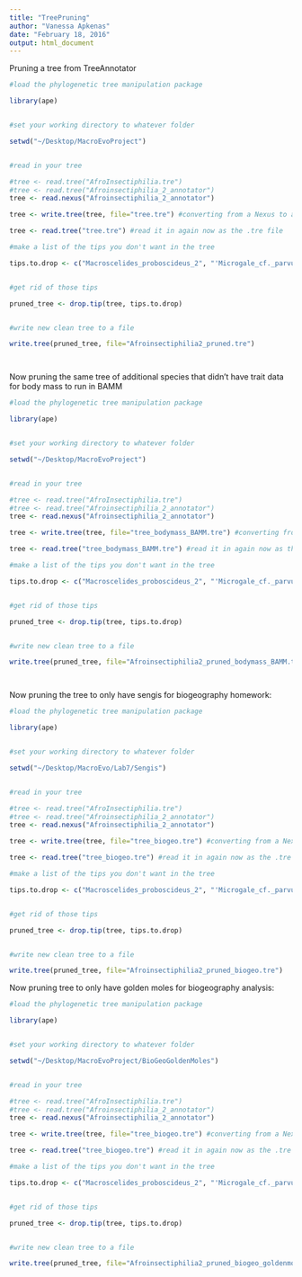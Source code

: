 ```yaml
---
title: "TreePruning"
author: "Vanessa Apkenas"
date: "February 18, 2016"
output: html_document
---
```


Pruning a tree from TreeAnnotator

```r


#load the phylogenetic tree manipulation package

library(ape)


#set your working directory to whatever folder

setwd("~/Desktop/MacroEvoProject")


#read in your tree

#tree <- read.tree("AfroInsectiphilia.tre")
#tree <- read.tree("Afroinsectiphilia_2_annotator")
tree <- read.nexus("Afroinsectiphilia_2_annotator")

tree <- write.tree(tree, file="tree.tre") #converting from a Nexus to a Newick file format

tree <- read.tree("tree.tre") #read it in again now as the .tre file

#make a list of the tips you don't want in the tree

tips.to.drop <- c("Macroscelides_proboscideus_2", "'Microgale_cf._parvula'", "Petrodromus_tetradactylus_2", "Elephantulus_myurus_2", "Elephantulus_edwardii_2", "Elephantulus_rupestris_2", "Elephantulus_intufi_2", "Elephantulus_brachyrhynchus_2", "Elephantulus_brachyrhynchus_3", "Geogale_aurita_2", "Amblysomus_hottentotus_2", "Orycteropus_afer_2", "Procavia_capensis", "Loxodonta_africana")


#get rid of those tips

pruned_tree <- drop.tip(tree, tips.to.drop)


#write new clean tree to a file

write.tree(pruned_tree, file="Afroinsectiphilia2_pruned.tre") 




```


Now pruning the same tree of additional species that didn't have trait data for body mass to run in BAMM
```r


#load the phylogenetic tree manipulation package

library(ape)


#set your working directory to whatever folder

setwd("~/Desktop/MacroEvoProject")


#read in your tree

#tree <- read.tree("AfroInsectiphilia.tre")
#tree <- read.tree("Afroinsectiphilia_2_annotator")
tree <- read.nexus("Afroinsectiphilia_2_annotator")

tree <- write.tree(tree, file="tree_bodymass_BAMM.tre") #converting from a Nexus to a Newick file format

tree <- read.tree("tree_bodymass_BAMM.tre") #read it in again now as the .tre file

#make a list of the tips you don't want in the tree

tips.to.drop <- c("Macroscelides_proboscideus_2", "'Microgale_cf._parvula'", "Petrodromus_tetradactylus_2", "Elephantulus_myurus_2", "Elephantulus_edwardii_2", "Elephantulus_rupestris_2", "Elephantulus_intufi_2", "Elephantulus_brachyrhynchus_2", "Elephantulus_brachyrhynchus_3", "Geogale_aurita_2", "Amblysomus_hottentotus_2", "Orycteropus_afer_2", "Procavia_capensis", "Loxodonta_africana", "Oryzorictes_talpoides", "Cryptochloris_wintoni", "Amblysomus_marleyi", "Huetia_leucorhinus")


#get rid of those tips

pruned_tree <- drop.tip(tree, tips.to.drop)


#write new clean tree to a file

write.tree(pruned_tree, file="Afroinsectiphilia2_pruned_bodymass_BAMM.tre") 




```

Now pruning the tree to only have sengis for biogeography homework:
```r

#load the phylogenetic tree manipulation package

library(ape)


#set your working directory to whatever folder

setwd("~/Desktop/MacroEvo/Lab7/Sengis")


#read in your tree

#tree <- read.tree("AfroInsectiphilia.tre")
#tree <- read.tree("Afroinsectiphilia_2_annotator")
tree <- read.nexus("Afroinsectiphilia_2_annotator")

tree <- write.tree(tree, file="tree_biogeo.tre") #converting from a Nexus to a Newick file format

tree <- read.tree("tree_biogeo.tre") #read it in again now as the .tre file

#make a list of the tips you don't want in the tree

tips.to.drop <- c("Macroscelides_proboscideus_2", "'Microgale_cf._parvula'", "Petrodromus_tetradactylus_2", "Elephantulus_myurus_2", "Elephantulus_edwardii_2", "Elephantulus_rupestris_2", "Elephantulus_intufi_2", "Elephantulus_brachyrhynchus_2", "Elephantulus_brachyrhynchus_3", "Geogale_aurita_2", "Amblysomus_hottentotus_2", "Orycteropus_afer_2", "Procavia_capensis", "Loxodonta_africana", "Oryzorictes_talpoides", "Cryptochloris_wintoni", "Amblysomus_marleyi", "Huetia_leucorhinus", "Orycteropus_afer", "Micropotamogale_lamottei", "Potamogale_velox", "Geogale_aurita", "Microgale_cf._parvula", "Limnogale_mergulus", "Microgale_brevicaudata", "Microgale_talazaci", "Oryzorictes_hova", "Oryzorictes_talpoides", "Setifer_setosus", "Echinops_telfairi", "Tenrec_ecaudatus", "Hemicentetes_semispinosus", "Chrysochloris_asiatica", "Cryptochloris_wintoni", "Chrysochloris_stuhlmanni", "Eremitalpa_granti", "Chlorotalpa_duthieae", "Chlorotalpa_sclateri", "Carpitalpa_arendsi", "Neamblysomus_julianae", "Neamblysomus_gunningi", "Amblysomus_hottentotus", "Amblysomus_marleyi", "Amblysomus_septentrionalis", "Amblysomus_corriae", "Amblysomus_robustus", "Chrysospalax_villosus", "Chrysospalax_trevelyani", "Calcochloris_obtusirostris", "Huetia_leucorhinus")


#get rid of those tips

pruned_tree <- drop.tip(tree, tips.to.drop)


#write new clean tree to a file

write.tree(pruned_tree, file="Afroinsectiphilia2_pruned_biogeo.tre") 
```



Now pruning tree to only have golden moles for biogeography analysis:

```r

#load the phylogenetic tree manipulation package

library(ape)


#set your working directory to whatever folder

setwd("~/Desktop/MacroEvoProject/BioGeoGoldenMoles")


#read in your tree

#tree <- read.tree("AfroInsectiphilia.tre")
#tree <- read.tree("Afroinsectiphilia_2_annotator")
tree <- read.nexus("Afroinsectiphilia_2_annotator")

tree <- write.tree(tree, file="tree_biogeo.tre") #converting from a Nexus to a Newick file format

tree <- read.tree("tree_biogeo.tre") #read it in again now as the .tre file

#make a list of the tips you don't want in the tree

tips.to.drop <- c("Macroscelides_proboscideus_2", "'Microgale_cf._parvula'", "Petrodromus_tetradactylus_2", "Elephantulus_myurus_2", "Elephantulus_edwardii_2", "Elephantulus_rupestris_2", "Elephantulus_intufi_2", "Elephantulus_brachyrhynchus_2", "Elephantulus_brachyrhynchus_3", "Geogale_aurita_2", "Amblysomus_hottentotus_2", "Orycteropus_afer_2", "Procavia_capensis", "Loxodonta_africana", "Oryzorictes_talpoides", "Orycteropus_afer", "Micropotamogale_lamottei", "Potamogale_velox", "Geogale_aurita", "Microgale_cf._parvula", "Limnogale_mergulus", "Microgale_brevicaudata", "Microgale_talazaci", "Oryzorictes_hova", "Oryzorictes_talpoides", "Setifer_setosus", "Echinops_telfairi", "Tenrec_ecaudatus", "Hemicentetes_semispinosus", "Elephantulus_brachyrhynchus", "Elephantulus_edwardii", "Elephantulus_fuscipes", "Elephantulus_fuscus", "Elephantulus_intufi", "Elephantulus_myurus", "Elephantulus_revoili", "Elephantulus_rozeti", "Elephantulus_rufescens", "Elephantulus_rupestris", "Macroscelides_proboscideus", "Petrodromus_tetradactylus", "Rhynchocyon_chrysopygus", "Rhynchocyon_cirnei", "Rhynchocyon_petersi")


#get rid of those tips

pruned_tree <- drop.tip(tree, tips.to.drop)


#write new clean tree to a file

write.tree(pruned_tree, file="Afroinsectiphilia2_pruned_biogeo_goldenmoles.tre")




```

